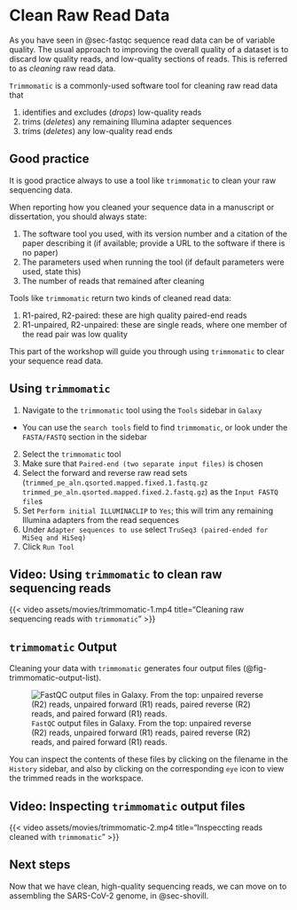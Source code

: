 # Clean Raw Read Data {#sec-trimmomatic}

As you have seen in @sec-fastqc sequence read data can be of variable quality. The usual approach to improving the overall quality of a dataset is to discard low quality reads, and low-quality sections of reads. This is referred to as _cleaning_ raw read data.

`Trimmomatic` is a commonly-used software tool for cleaning raw read data that

1. identifies and excludes (_drops_) low-quality reads
2. trims (_deletes_) any remaining Illumina adapter sequences
3. trims (_deletes_) any low-quality read ends

::: { .callout-important }
## Good practice

It is good practice always to use a tool like `trimmomatic` to clean your raw sequencing data.

When reporting how you cleaned your sequence data in a manuscript or dissertation, you should always state:

1. The software tool you used, with its version number and a citation of the paper describing it (if available; provide a URL to the software if there is no paper)
2. The parameters used when running the tool (if default parameters were used, state this)
3. The number of reads that remained after cleaning
:::

::: { .callout-tip }
Tools like `trimmomatic` return two kinds of cleaned read data:

1. R1-paired, R2-paired: these are high quality paired-end reads
2. R1-unpaired, R2-unpaired: these are single reads, where one member of the read pair was low quality
:::

This part of the workshop will guide you through using `trimmomatic` to clear your sequence read data.

## Using `trimmomatic`

1. Navigate to the `trimmomatic` tool using the `Tools` sidebar in `Galaxy`
  - You can use the `search tools` field to find `trimmomatic`, or look under the `FASTA/FASTQ` section in the sidebar
2. Select the `trimmomatic` tool
3. Make sure that `Paired-end (two separate input files)` is chosen
4. Select the forward and reverse raw read sets (`trimmed_pe_aln.qsorted.mapped.fixed.1.fastq.gz` `trimmed_pe_aln.qsorted.mapped.fixed.2.fastq.gz`) as the `Input FASTQ file`s
5. Set `Perform initial ILLUMINACLIP` to `Yes`; this will trim any remaining Illumina adapters from the read sequences
6. Under `Adapter sequences to use` select `TruSeq3 (paired-ended for MiSeq and HiSeq)`
7. Click `Run Tool`

::: { .callout-note }
## Video: Using `trimmomatic` to clean raw sequencing reads

{{< video assets/movies/trimmomatic-1.mp4 title="Cleaning raw sequencing reads with `trimmomatic`" >}}
:::

## `trimmomatic` Output

Cleaning your data with `trimmomatic` generates four output files (@fig-trimmomatic-output-list).

::: { .column-margin }
![`FastQC` output files in Galaxy. From the top: unpaired reverse (R2) reads, unpaired forward (R1) reads, paired reverse (R2) reads, and paired forward (R1) reads.](assets/images/trimmomatic_output_list.png){#fig-trimmomatic-output-list}
:::

You can inspect the contents of these files by clicking on the filename in the `History` sidebar, and also by clicking on the corresponding `eye` icon to view the trimmed reads in the workspace.

::: { .callout-note }
## Video: Inspecting `trimmomatic` output files

{{< video assets/movies/trimmomatic-2.mp4 title="Inspeccting reads cleaned with `trimmomatic`" >}}
:::

## Next steps

Now that we have clean, high-quality sequencing reads, we can move on to assembling the SARS-CoV-2 genome, in @sec-shovill.
